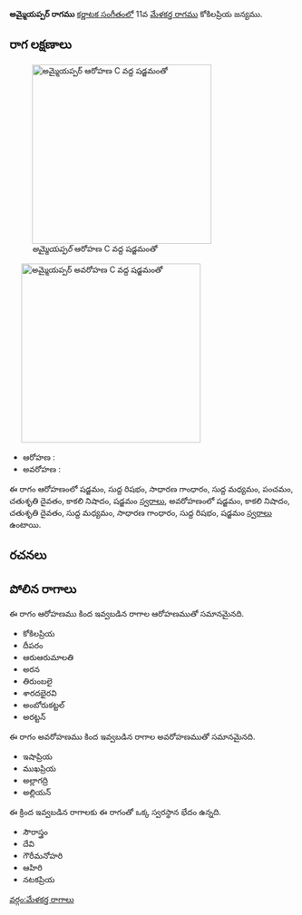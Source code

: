 {{Infobox ragam
	| name          	= అమ్మైయప్పర్
	| synonym	    	= 
	| mela          	= 
	| chakra        	= 
	| janaka        	= 
	| type          	= సంపూర్ణ-షడవ
	| arohanam      	= {{svaraC|S|R1|G2|M1|P|D2|N3|S'}} 
	| avarohanam    	= {{svaraC|S'|N3|D2|M1|G2|R1|S}}
	| jeeva         	=
	| chhaya        	=
	| nyasa         	=
	| vishesha      	= 
	| equivalent  		= 
}}
{{కర్ణాటక సంగీత రాగాలు}}
'''అమ్మైయప్పర్ రాగము''' [[కర్ణాటక సంగీతం]]లో 11వ [[మేళకర్త రాగము]] కోకిలప్రియ జన్యము. 


==రాగ లక్షణాలు==
[[Image:ammaiyappar_ar_kb2wiki.png|thumb|right|316px|''అమ్మైయప్పర్'' ఆరోహణ C వద్ద షడ్జమంతో]]
	[[Image:ammaiyappar_av_kb2wiki.png|thumb|right|316px|''అమ్మైయప్పర్'' అవరోహణ C వద్ద షడ్జమంతో]]

* ఆరోహణ : {{svaraC|S|R1|G2|M1|P|D2|N3|S'}} 
* అవరోహణ : {{svaraC|S'|N3|D2|M1|G2|R1|S}}

ఈ రాగం ఆరోహణంలో షడ్జమం, సుద్ద  రిషభం, సాధారణ  గాంధారం, సుద్ద మధ్యమం, పంచమం, చతుశృతి దైవతం, కాకలి  నిషాదం, షడ్జమం [[స్వరాలు]], అవరోహణంలో షడ్జమం, కాకలి  నిషాదం, చతుశృతి దైవతం, సుద్ద మధ్యమం, సాధారణ  గాంధారం, సుద్ద  రిషభం, షడ్జమం [[స్వరాలు]] ఉంటాయి.

==రచనలు==



==పోలిన రాగాలు==
ఈ రాగం ఆరోహణము కింద ఇవ్వబడిన రాగాల ఆరోహణముతో సమానమైనది.
* కోకిలప్రియ
* దీపరం
*  ఆరుఆరుమాలతి
* అరన
* తిరుంబలై
*  శారదభైరవి
* అంబోరుకట్టల్
* అరట్టన్

ఈ రాగం అవరోహణము కింద ఇవ్వబడిన రాగాల అవరోహణముతో సమానమైనది.
* ఇషాప్రియ
* ముఖప్రియ
* అల్లాగద్రి
* అల్లియన్

ఈ క్రింద ఇవ్వబడిన రాగాలకు ఈ రాగంతో ఒక్క స్వరస్థాన భేదం ఉన్నది.
* సౌరాస్త్రం
* దేవి
* గౌరీమనోహరి
* ఆహిరి
* నటకప్రియ



[[వర్గం:మేళకర్త రాగాలు]]